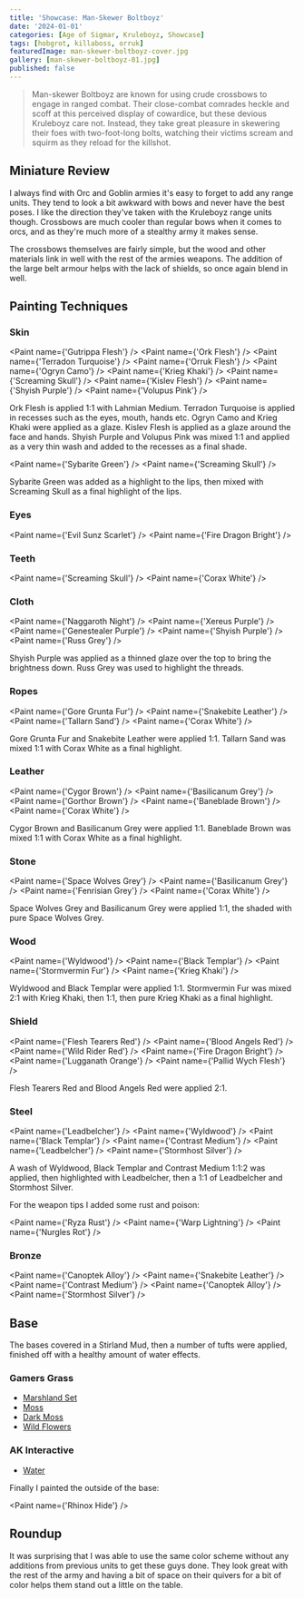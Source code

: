 ```yaml
---
title: 'Showcase: Man-Skewer Boltboyz'
date: '2024-01-01'
categories: [Age of Sigmar, Kruleboyz, Showcase]
tags: [hobgrot, killaboss, orruk]
featuredImage: man-skewer-boltboyz-cover.jpg
gallery: [man-skewer-boltboyz-01.jpg]
published: false
---
```



> Man-skewer Boltboyz are known for using crude crossbows to engage in ranged combat. Their close-combat comrades heckle
> and scoff at this perceived display of cowardice, but these devious Kruleboyz care not. Instead, they take great
> pleasure in skewering their foes with two-foot-long bolts, watching their victims scream and squirm as they reload
> for the killshot.

## Miniature Review

I always find with Orc and Goblin armies it's easy to forget to add any range units. They tend to look a bit awkward
with bows and never have the best poses. I like the direction they've taken with the Kruleboyz range units though.
Crossbows are much cooler than regular bows when it comes to orcs, and as they're much more of a stealthy army it
makes sense.

The crossbows themselves are fairly simple, but the wood and other materials link in well with the rest of the armies
weapons. The addition of the large belt armour helps with the lack of shields, so once again blend in well.

## Painting Techniques

### Skin

<Paint name={'Gutrippa Flesh'} />
<Paint name={'Ork Flesh'} />
<Paint name={'Terradon Turquoise'} />
<Paint name={'Orruk Flesh'} />
<Paint name={'Ogryn Camo'} />
<Paint name={'Krieg Khaki'} />
<Paint name={'Screaming Skull'} />
<Paint name={'Kislev Flesh'} />
<Paint name={'Shyish Purple'} />
<Paint name={'Volupus Pink'} />

Ork Flesh is applied 1:1 with Lahmian Medium. Terradon Turquoise is applied in recesses such as the eyes, mouth,
hands etc. Ogryn Camo and Krieg Khaki were applied as a glaze. Kislev Flesh is applied as a glaze around the face and
hands. Shyish Purple and Volupus Pink was mixed 1:1 and applied as a very thin wash and added to the recesses as a final
shade.

<Paint name={'Sybarite Green'} />
<Paint name={'Screaming Skull'} />

Sybarite Green was added as a highlight to the lips, then mixed with Screaming Skull as a final highlight of the lips.

### Eyes

<Paint name={'Evil Sunz Scarlet'} />
<Paint name={'Fire Dragon Bright'} />

### Teeth

<Paint name={'Screaming Skull'} />
<Paint name={'Corax White'} />

### Cloth

<Paint name={'Naggaroth Night'} />
<Paint name={'Xereus Purple'} />
<Paint name={'Genestealer Purple'} />
<Paint name={'Shyish Purple'} />
<Paint name={'Russ Grey'} />

Shyish Purple was applied as a thinned glaze over the top to bring the brightness down. Russ Grey was used to highlight
the threads.

### Ropes

<Paint name={'Gore Grunta Fur'} />
<Paint name={'Snakebite Leather'} />
<Paint name={'Tallarn Sand'} />
<Paint name={'Corax White'} />

Gore Grunta Fur and Snakebite Leather were applied 1:1. Tallarn Sand was mixed 1:1 with Corax White as a final
highlight.

### Leather

<Paint name={'Cygor Brown'} />
<Paint name={'Basilicanum Grey'} />
<Paint name={'Gorthor Brown'} />
<Paint name={'Baneblade Brown'} />
<Paint name={'Corax White'} />

Cygor Brown and Basilicanum Grey were applied 1:1. Baneblade Brown was mixed 1:1 with Corax White as a final highlight.

### Stone

<Paint name={'Space Wolves Grey'} />
<Paint name={'Basilicanum Grey'} />
<Paint name={'Fenrisian Grey'} />
<Paint name={'Corax White'} />

Space Wolves Grey and Basilicanum Grey were applied 1:1, the shaded with pure Space Wolves Grey.

### Wood

<Paint name={'Wyldwood'} />
<Paint name={'Black Templar'} />
<Paint name={'Stormvermin Fur'} />
<Paint name={'Krieg Khaki'} />

Wyldwood and Black Templar were applied 1:1. Stormvermin Fur was mixed 2:1 with Krieg Khaki, then 1:1, then pure
Krieg Khaki as a final highlight.

### Shield

<Paint name={'Flesh Tearers Red'} />
<Paint name={'Blood Angels Red'} />
<Paint name={'Wild Rider Red'} />
<Paint name={'Fire Dragon Bright'} />
<Paint name={'Lugganath Orange'} />
<Paint name={'Pallid Wych Flesh'} />

Flesh Tearers Red and Blood Angels Red were applied 2:1.

### Steel

<Paint name={'Leadbelcher'} />
<Paint name={'Wyldwood'} />
<Paint name={'Black Templar'} />
<Paint name={'Contrast Medium'} />
<Paint name={'Leadbelcher'} />
<Paint name={'Stormhost Silver'} />

A wash of Wyldwood, Black Templar and Contrast Medium 1:1:2 was applied, then highlighted with Leadbelcher, then
a 1:1 of Leadbelcher and Stormhost Silver.

For the weapon tips I added some rust and poison:

<Paint name={'Ryza Rust'} />
<Paint name={'Warp Lightning'} />
<Paint name={'Nurgles Rot'} />

### Bronze

<Paint name={'Canoptek Alloy'} />
<Paint name={'Snakebite Leather'} />
<Paint name={'Contrast Medium'} />
<Paint name={'Canoptek Alloy'} />
<Paint name={'Stormhost Silver'} />

## Base

The bases covered in a Stirland Mud, then a number of tufts were applied, finished off with a healthy amount of
water effects.

### Gamers Grass

- [Marshland Set](https://gamersgrass.com/product/marshland-set/)
- [Moss](https://gamersgrass.com/product/moss-2mm/)
- [Dark Moss](https://gamersgrass.com/product/dark-moss-2mm/)
- [Wild Flowers](https://gamersgrass.com/product/wild-flowers-set/)

### AK Interactive

- [Water](https://ak-interactive.com/product/puddles-60ml/)

Finally I painted the outside of the base:

<Paint name={'Rhinox Hide'} />

## Roundup

It was surprising that I was able to use the same color scheme without any additions from previous units to get
these guys done. They look great with the rest of the army and having a bit of space on their quivers for a bit of
color helps them stand out a little on the table.
